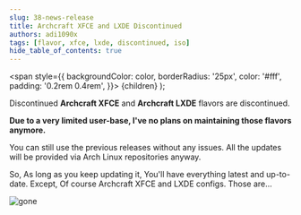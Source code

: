 ```yaml
---
slug: 38-news-release
title: Archcraft XFCE and LXDE Discontinued
authors: adi1090x
tags: [flavor, xfce, lxde, discontinued, iso]
hide_table_of_contents: true
---
```


<!-- Badges -->
  <span
    style={{
      backgroundColor: color,
      borderRadius: '25px',
      color: '#fff',
      padding: '0.2rem 0.4rem',
    }}>
    {children}
  </span>
);

<Highlight color="#e06b74">Discontinued</Highlight> **Archcraft XFCE** and **Archcraft LXDE** flavors are discontinued.

<!--truncate-->

**Due to a very limited user-base, I've no plans on maintaining those flavors anymore.**

You can still use the previous releases without any issues. All the updates will be provided via Arch Linux repositories anyway.

So, As long as you keep updating it, You'll have everything latest and up-to-date. Except, Of course Archcraft XFCE and LXDE configs. Those are...

![gone](https://media1.tenor.com/m/_BtFie_gpcIAAAAd/thanos-avengers-endgame.gif)
